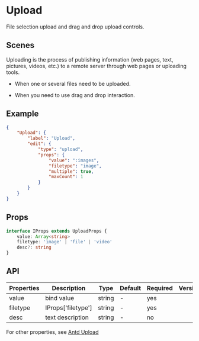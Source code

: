 # Upload

File selection upload and drag and drop upload controls.

## Scenes

Uploading is the process of publishing information (web pages, text, pictures, videos, etc.) to a remote server through web pages or uploading tools.

- When one or several files need to be uploaded.

- When you need to use drag and drop interaction.

## Example

```json
{
	"Upload": {
		"label": "Upload",
		"edit": {
			"type": "upload",
			"props": {
				"value": ":images",
				"filetype": "image",
				"multiple": true,
				"maxCount": 1
			}
		}
	}
}
```

## Props

```ts
interface IProps extends UploadProps {
	value: Array<string>
	filetype: 'image' | 'file' | 'video'
	desc?: string
}
```

## API

| Properties | Description        | Type   | Default | Required | Version |
| ---------- | ------------------ | ------ | ------- | -------- | ------- |
| value      | bind value         | string | -       | yes      |         |
| filetype   | IProps['filetype'] | string | -       | yes      |         |
| desc       | text description   | string | -       | no       |         |

For other properties, see [Antd Upload](https://ant.design/components/upload/)
